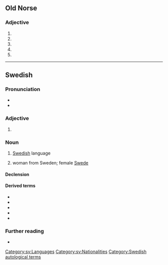 ==Old Norse==

===Adjective===
{{head|non|adjective form}}

# {{infl of|non|svenskr||str|f|acc|s}}
# {{infl of|non|svenskr||str|m|acc|p}}
# {{infl of|non|svenskr||wk|m|obl|s}}
# {{infl of|non|svenskr||wk|f|nom|s}}
# {{infl of|non|svenskr||wk|n|all cases|s}}

----

==Swedish==

===Pronunciation===
* {{IPA|sv|/²svɛnska/}}
* {{audio|sv|Sv-svenska.ogg|audio}}

===Adjective===
{{head|sv|adjective form}}

# {{sv-adj-form-abs-def+pl|svensk}}

===Noun===
{{sv-noun|c}}

# {{lb|sv|uncountable}} [[Swedish]] language
# woman from Sweden; female [[Swede]]

====Declension====
{{sv-infl-noun-c-or|svensk}}

====Derived terms====
* {{l|sv|runsvenska}}
* {{l|sv|fornsvenska}}
* {{l|sv|nysvenska}}
* {{l|sv|nusvenska}}
* {{l|sv|finlandssvenska}}

===Further reading===
* {{R:SO}}

[[Category:sv:Languages]]
[[Category:sv:Nationalities]]
[[Category:Swedish autological terms]]